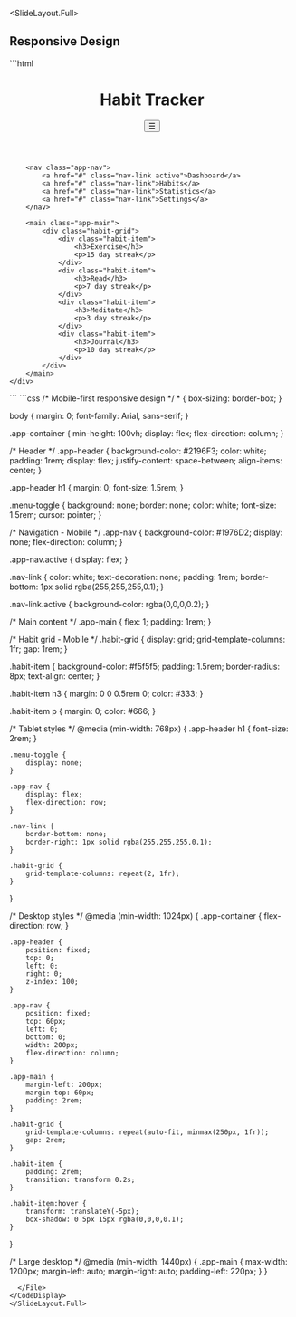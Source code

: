 
<SlideLayout.Full>
## Responsive Design

<CodeDisplay >
  <File name="index.html">
```html
<!DOCTYPE html>
<html>
<head>
    <title>Responsive Habit Tracker</title>
    <meta name="viewport" content="width=device-width, initial-scale=1.0">
</head>
<body>
    <div class="app-container">
        <header class="app-header">
            <h1>Habit Tracker</h1>
            <button class="menu-toggle">☰</button>
        </header>
        
        <nav class="app-nav">
            <a href="#" class="nav-link active">Dashboard</a>
            <a href="#" class="nav-link">Habits</a>
            <a href="#" class="nav-link">Statistics</a>
            <a href="#" class="nav-link">Settings</a>
        </nav>
        
        <main class="app-main">
            <div class="habit-grid">
                <div class="habit-item">
                    <h3>Exercise</h3>
                    <p>15 day streak</p>
                </div>
                <div class="habit-item">
                    <h3>Read</h3>
                    <p>7 day streak</p>
                </div>
                <div class="habit-item">
                    <h3>Meditate</h3>
                    <p>3 day streak</p>
                </div>
                <div class="habit-item">
                    <h3>Journal</h3>
                    <p>10 day streak</p>
                </div>
            </div>
        </main>
    </div>
</body>
</html>
```
  </File>
  <File name="index.css">
```css
/* Mobile-first responsive design */
* {
    box-sizing: border-box;
}

body {
    margin: 0;
    font-family: Arial, sans-serif;
}

.app-container {
    min-height: 100vh;
    display: flex;
    flex-direction: column;
}

/* Header */
.app-header {
    background-color: #2196F3;
    color: white;
    padding: 1rem;
    display: flex;
    justify-content: space-between;
    align-items: center;
}

.app-header h1 {
    margin: 0;
    font-size: 1.5rem;
}

.menu-toggle {
    background: none;
    border: none;
    color: white;
    font-size: 1.5rem;
    cursor: pointer;
}

/* Navigation - Mobile */
.app-nav {
    background-color: #1976D2;
    display: none;
    flex-direction: column;
}

.app-nav.active {
    display: flex;
}

.nav-link {
    color: white;
    text-decoration: none;
    padding: 1rem;
    border-bottom: 1px solid rgba(255,255,255,0.1);
}

.nav-link.active {
    background-color: rgba(0,0,0,0.2);
}

/* Main content */
.app-main {
    flex: 1;
    padding: 1rem;
}

/* Habit grid - Mobile */
.habit-grid {
    display: grid;
    grid-template-columns: 1fr;
    gap: 1rem;
}

.habit-item {
    background-color: #f5f5f5;
    padding: 1.5rem;
    border-radius: 8px;
    text-align: center;
}

.habit-item h3 {
    margin: 0 0 0.5rem 0;
    color: #333;
}

.habit-item p {
    margin: 0;
    color: #666;
}

/* Tablet styles */
@media (min-width: 768px) {
    .app-header h1 {
        font-size: 2rem;
    }
    
    .menu-toggle {
        display: none;
    }
    
    .app-nav {
        display: flex;
        flex-direction: row;
    }
    
    .nav-link {
        border-bottom: none;
        border-right: 1px solid rgba(255,255,255,0.1);
    }
    
    .habit-grid {
        grid-template-columns: repeat(2, 1fr);
    }
}

/* Desktop styles */
@media (min-width: 1024px) {
    .app-container {
        flex-direction: row;
    }
    
    .app-header {
        position: fixed;
        top: 0;
        left: 0;
        right: 0;
        z-index: 100;
    }
    
    .app-nav {
        position: fixed;
        top: 60px;
        left: 0;
        bottom: 0;
        width: 200px;
        flex-direction: column;
    }
    
    .app-main {
        margin-left: 200px;
        margin-top: 60px;
        padding: 2rem;
    }
    
    .habit-grid {
        grid-template-columns: repeat(auto-fit, minmax(250px, 1fr));
        gap: 2rem;
    }
    
    .habit-item {
        padding: 2rem;
        transition: transform 0.2s;
    }
    
    .habit-item:hover {
        transform: translateY(-5px);
        box-shadow: 0 5px 15px rgba(0,0,0,0.1);
    }
}

/* Large desktop */
@media (min-width: 1440px) {
    .app-main {
        max-width: 1200px;
        margin-left: auto;
        margin-right: auto;
        padding-left: 220px;
    }
}
```
  </File>
</CodeDisplay>
</SlideLayout.Full>